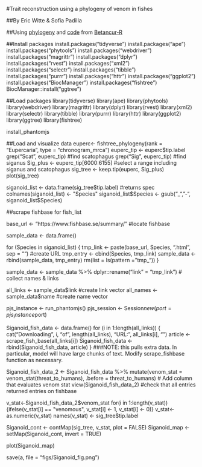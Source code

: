 #Trait reconstruction using a phylogeny of venom in fishes

##By Eric Witte & Sofia Padilla

##Using [phylogeny](https://github.com/projectdigest/betancur_r-fish-tree/tree/master) and [code](https://istmobiome.rbind.io/project/betancur-r-fish-tree/#examples-of-viualization-in-anvio) from [Betancur-R](https://link.springer.com/article/10.1186/s12862-017-0958-3#Sec4)

##Install packages
install.packages("tidyverse")
install.packages("ape")
install.packages("phytools")
install.packages("webdriver")
install.packages("magrittr")
install.packages("dplyr")
install.packages("rvest")
install.packages("xml2")
install.packages("selectr")
install.packages("tibble")
install.packages("purrr")
install.packages("httr")
install.packages("ggplot2")
install.packages("BiocManager")
install.packages("fishtree")
BiocManager::install("ggtree")

##Load packages
library(tidyverse)
library(ape)
library(phytools)
library(webdriver)
library(magrittr)
library(dplyr)
library(rvest)
library(xml2)
library(selectr)
library(tibble)
library(purrr)
library(httr)
library(ggplot2)
library(ggtree)
library(fishtree)

install_phantomjs

##Load and visualize data
euperc<- fishtree_phylogeny(rank = "Eupercaria", type = "chronogram_mrca")
euperc_tip <- euperc$tip.label
grep("Scat", euperc_tip) #find scatophagus
grep("Sig", euperc_tip) #find siganus
Sig_plus <- euperc_tip[6000:6155] #select a range including siganus and scatophagus
sig_tree <- keep.tip(euperc, Sig_plus)
plot(sig_tree)


siganoid_list <- data.frame(sig_tree$tip.label) #returns spec
colnames(siganoid_list) <- "Species"
siganoid_list$Species <- gsub("_", "-", siganoid_list$Species)

##scrape fishbase for fish_list

base_url <- "https://www.fishbase.se/summary/" #locate fishbase

sample_data <- data.frame()

for (Species in siganoid_list) {
     tmp_link <- paste(base_url, Species, ".html", sep = "") #create URL
     tmp_entry <- cbind(Species, tmp_link)
     sample_data <- rbind(sample_data, tmp_entry)
     rm(list = ls(pattern = "tmp_"))
}

sample_data <- sample_data %>% dplyr::rename("link" = "tmp_link") # collect names & links

all_links <- sample_data$link #create link vector
all_names <- sample_data$name #create name vector

pjs_instance <- run_phantomjs()
pjs_session <- Session$new(port = pjs_instance$port)

Siganoid_fish_data <- data.frame()
for (i in 1:length(all_links)) {
  cat("Downloading", i, "of", length(all_links), "URL:", all_links[i], "\n")
  article <- scrape_fish_base(all_links[i])
  Siganoid_fish_data <- rbind(Siganoid_fish_data, article)
} ###NOTE: this pulls extra data. In particular, model will have large chunks of text. Modify scrape_fishbase function as necessary.


Siganoid_fish_data_2 <- Siganoid_fish_data %>%  mutate(venom_stat = venom_stat(threat_to_humans), .before = threat_to_humans) # Add column that evaluates venom stat
view(Siganoid_fish_data_2) #check that all entries returned entries on fishbase

v_stat<-Siganoid_fish_data_2$venom_stat
for(i in 1:length(v_stat)){ifelse(v_stat[i] == "venomous", v_stat[i] <- 1, v_stat[i] <- 0)}
v_stat<- as.numeric(v_stat)
names(v_stat) <- sig_tree$tip.label

Siganoid_cont <- contMap(sig_tree, v_stat, plot = FALSE)
Siganoid_map <-setMap(Siganoid_cont, invert = TRUE)

plot(Siganoid_map)

save(a, file = "figs/Siganoid_fig.png")


